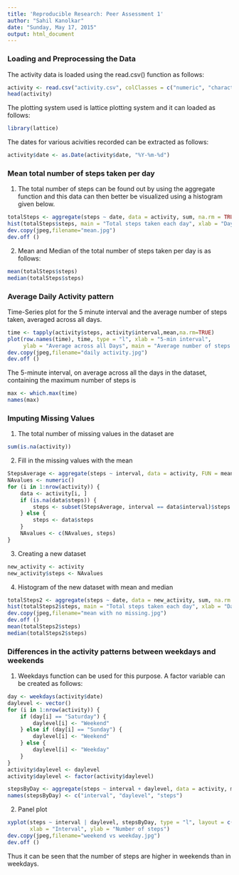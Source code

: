 ```yaml
---
title: 'Reproducible Research: Peer Assessment 1'
author: "Sahil Kanolkar"
date: "Sunday, May 17, 2015"
output: html_document
---
```


### Loading and Preprocessing the Data

The activity data is loaded using the read.csv() function as follows:

```r
activity <- read.csv("activity.csv", colClasses = c("numeric", "character","numeric"))
head(activity)
```

The plotting system used is lattice plotting system and it can loaded as follows:

```r
library(lattice)
```

The dates for various acivities recorded can be extracted as follows:

```r
activity$date <- as.Date(activity$date, "%Y-%m-%d")
```

### Mean total number of steps taken per day

1. The total number of steps can be found out by using the aggregate function and this data can then better be visualized using a histogram given below.

```r
totalSteps <- aggregate(steps ~ date, data = activity, sum, na.rm = TRUE)
hist(totalSteps$steps, main = "Total steps taken each day", xlab = "Day", col = "blue")
dev.copy(jpeg,filename="mean.jpg")
dev.off ()
```

2. Mean and Median of the total number of steps taken per day is as follows:

```r
mean(totalSteps$steps)
median(totalSteps$steps)
```

### Average Daily Activity pattern

Time-Series plot for the 5 minute interval and the average number of steps taken, averaged across all days.

```r
time <- tapply(activity$steps, activity$interval,mean,na.rm=TRUE)
plot(row.names(time), time, type = "l", xlab = "5-min interval", 
     ylab = "Average across all Days", main = "Average number of steps taken")
dev.copy(jpeg,filename="daily activity.jpg")
dev.off ()
```

The 5-minute interval, on average across all the days in the dataset, containing the maximum number of steps is

```r
max <- which.max(time)
names(max)
```

### Imputing Missing Values

1. The total number of missing values in the dataset are
```r
sum(is.na(activity))
```

2. Fill in the missing values with the mean
```r
StepsAverage <- aggregate(steps ~ interval, data = activity, FUN = mean)
NAvalues <- numeric()
for (i in 1:nrow(activity)) {
    data <- activity[i, ]
    if (is.na(data$steps)) {
        steps <- subset(StepsAverage, interval == data$interval)$steps
    } else {
        steps <- data$steps
    }
    NAvalues <- c(NAvalues, steps)
}
```

3. Creating a new dataset
```r
new_activity <- activity
new_activity$steps <- NAvalues
```

4. Histogram of the new dataset with mean and median
```r
totalSteps2 <- aggregate(steps ~ date, data = new_activity, sum, na.rm = TRUE)
hist(totalSteps2$steps, main = "Total steps taken each day", xlab = "Day", col = "blue")
dev.copy(jpeg,filename="mean with no missing.jpg")
dev.off ()
mean(totalSteps2$steps)
median(totalSteps2$steps)
```

### Differences in the activity patterns between weekdays and weekends

1. Weekdays function can be used for this purpose. A factor variable can be created as follows:

```r
day <- weekdays(activity$date)
daylevel <- vector()
for (i in 1:nrow(activity)) {
    if (day[i] == "Saturday") {
        daylevel[i] <- "Weekend"
    } else if (day[i] == "Sunday") {
        daylevel[i] <- "Weekend"
    } else {
        daylevel[i] <- "Weekday"
    }
}
activity$daylevel <- daylevel
activity$daylevel <- factor(activity$daylevel)

stepsByDay <- aggregate(steps ~ interval + daylevel, data = activity, mean)
names(stepsByDay) <- c("interval", "daylevel", "steps")
```

2. Panel plot

```r
xyplot(steps ~ interval | daylevel, stepsByDay, type = "l", layout = c(1, 2), 
       xlab = "Interval", ylab = "Number of steps")
dev.copy(jpeg,filename="weekend vs weekday.jpg")
dev.off ()
```

Thus it can be seen that the number of steps are higher in weekends than in weekdays.
